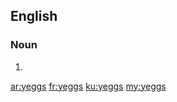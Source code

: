 ==English==

===Noun===
{{head|en|plural}}

# {{plural of|yegg|lang=en}}

[[ar:yeggs]]
[[fr:yeggs]]
[[ku:yeggs]]
[[my:yeggs]]